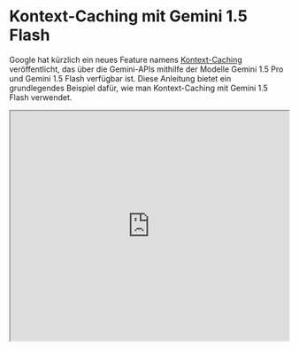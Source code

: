 # Kontext-Caching mit Gemini 1.5 Flash


Google hat kürzlich ein neues Feature namens [Kontext-Caching](https://ai.google.dev/gemini-api/docs/caching?lang=python) veröffentlicht, das über die Gemini-APIs mithilfe der Modelle Gemini 1.5 Pro und Gemini 1.5 Flash verfügbar ist. Diese Anleitung bietet ein grundlegendes Beispiel dafür, wie man Kontext-Caching mit Gemini 1.5 Flash verwendet.

<iframe width="100%"
  height="415px"
  src="https://www.youtube.com/embed/987Pd89EDPs?si=j43isgNb0uwH5AeI" allow="accelerometer; autoplay; clipboard-write; encrypted-media; gyroscope; picture-in-picture"
  allowFullScreen
  />

https://youtu.be/987Pd89EDPs?si=j43isgNb0uwH5AeI

### Der Anwendungsfall: Analyse eines Jahres an ML-Papieren

Die Anleitung zeigt, wie man Kontext-Caching verwenden kann, um die Zusammenfassungen aller [ML-Papiere, die wir im letzten Jahr dokumentiert haben](https://github.com/dair-ai/ML-Papers-of-the-Week), zu analysieren. Wir speichern diese Zusammenfassungen in einer Textdatei, die jetzt an das Modell Gemini 1.5 Flash übergeben und effizient abgefragt werden kann.

### Der Prozess: Hochladen, Caching und Abfragen

1. **Datenvorbereitung:** Zuerst die README-Datei (die die Zusammenfassungen enthält) in eine Klartextdatei umwandeln.
2. **Verwendung der Gemini-API:** Die Textdatei kann mithilfe der Google-`generativeai`-Bibliothek hochgeladen werden.
3. **Implementierung des Kontext-Cachings:** Ein Cache wird mit der Funktion `caching.CachedContent.create()` erstellt. Dies umfasst:
    * Spezifizierung des Gemini Flash 1.5 Modells.
    * Vergabe eines Namens für den Cache.
    * Definition einer Anweisung für das Modell (z.B. "Sie sind ein Experte für KI-Forschung...").
    * Festlegung einer „time to live“ (TTL) für den Cache (z.B. 15 Minuten).
4. **Erstellen des Modells:** Anschließend wird eine generative Modellinstanz mit dem gecachten Inhalt erstellt.
5. **Abfragen:** Wir können das Modell mit natürlichen Sprachfragen abfragen, wie zum Beispiel:
    * "Kannst du mir bitte die neuesten AI-Papiere der Woche nennen?"
    * "Kannst du die Papiere auflisten, die Mamba erwähnen? Nennen Sie den Titel des Papiers und die Zusammenfassung."
    * "Was sind einige der Innovationen rund um Long-Context-LLMs? Nenne den Titel des Papiers und die Zusammenfassung."

Die Ergebnisse waren vielversprechend. Das Modell hat Informationen aus der Textdatei genau abgerufen und zusammengefasst. Kontext-Caching erwies sich als sehr effizient und eliminierte die Notwendigkeit, die gesamte Textdatei mit jeder Anfrage erneut zu senden.

Dieser Workflow hat das Potenzial, ein wertvolles Werkzeug für Forscher zu werden, da er ihnen ermöglicht:

* Große Mengen an Forschungsdaten schnell zu analysieren und abzufragen.
* Spezifische Ergebnisse zu finden, ohne manuell durch Dokumente suchen zu müssen.
* Interaktive Forschungssitzungen durchzuführen, ohne Eingabetokens zu verschwenden.

Wir freuen uns darauf, weitere Anwendungen des Kontext-Cachings zu erkunden, insbesondere in komplexeren Szenarien wie agentischen Workflows.

Das Notebook ist unten zu finden:

<Cards>
    <Card 
        icon={<CodeIcon />}
        title="Kontext-Caching mit Gemini-APIs"
        href="https://github.com/dair-ai/Prompt-Engineering-Guide/blob/main/notebooks/gemini-context-caching.ipynb"
    />
</Cards>
`
